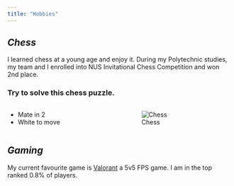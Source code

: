 ```yaml
---
title: "Hobbies"
---
```


## *Chess*
I learned chess at a young age and enjoy it. During my Polytechnic studies, my team and I enrolled into NUS Invitational Chess Competition and won 2nd place.

### Try to solve this chess puzzle. 
::: {.columns}
::: {.column width="40%"}
- Mate in 2
- White to move
:::

::: {.column width="40%"}
![Chess](imgs/chess.jpg)
:::
:::

## *Gaming*
My current favourite game is [Valorant](https://playvalorant.com/){target="_empty"} a 5v5 FPS game. I am in the top ranked 0.8% of players. 